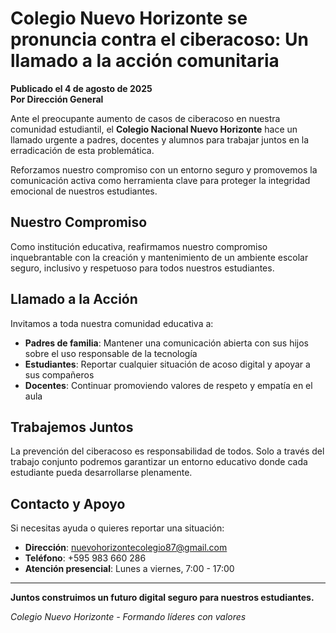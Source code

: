 ﻿---
titulo: "Colegio Nuevo Horizonte se pronuncia contra el ciberacoso: Un llamado a la acción comunitaria"
fecha: 2025-08-04T08:00:00.000Z
categoria: academico
imagen: "../assets/img/noticias/art_cyber.jpg"
resumen: "Ante el preocupante aumento de casos de ciberacoso en nuestra comunidad estudiantil, el Colegio Nacional Nuevo Horizonte hace un llamado urgente a padres, docentes y alumnos para trabajar juntos."
destacada: true
autor: "Dirección General"
estado: publicado
tipo: noticia
---

# Colegio Nuevo Horizonte se pronuncia contra el ciberacoso: Un llamado a la acción comunitaria

**Publicado el 4 de agosto de 2025**  
**Por Dirección General**

Ante el preocupante aumento de casos de ciberacoso en nuestra comunidad estudiantil, el **Colegio Nacional Nuevo Horizonte** hace un llamado urgente a padres, docentes y alumnos para trabajar juntos en la erradicación de esta problemática. 

Reforzamos nuestro compromiso con un entorno seguro y promovemos la comunicación activa como herramienta clave para proteger la integridad emocional de nuestros estudiantes.

##  Nuestro Compromiso

Como institución educativa, reafirmamos nuestro compromiso inquebrantable con la creación y mantenimiento de un ambiente escolar seguro, inclusivo y respetuoso para todos nuestros estudiantes.

##  Llamado a la Acción

Invitamos a toda nuestra comunidad educativa a:

- **Padres de familia**: Mantener una comunicación abierta con sus hijos sobre el uso responsable de la tecnología
- **Estudiantes**: Reportar cualquier situación de acoso digital y apoyar a sus compañeros
- **Docentes**: Continuar promoviendo valores de respeto y empatía en el aula

##  Trabajemos Juntos

La prevención del ciberacoso es responsabilidad de todos. Solo a través del trabajo conjunto podremos garantizar un entorno educativo donde cada estudiante pueda desarrollarse plenamente.

##  Contacto y Apoyo

Si necesitas ayuda o quieres reportar una situación:
- **Dirección**: nuevohorizontecolegio87@gmail.com
- **Teléfono**: +595 983 660 286
- **Atención presencial**: Lunes a viernes, 7:00 - 17:00

---

**Juntos construimos un futuro digital seguro para nuestros estudiantes.**

*Colegio Nuevo Horizonte - Formando líderes con valores*
